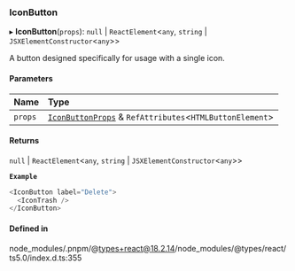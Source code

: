 ### IconButton

▸ **IconButton**(`props`): `null` \| `ReactElement`\<`any`, `string` \| `JSXElementConstructor`\<`any`\>\>

A button designed specifically for usage with a single icon.

#### Parameters

| Name    | Type                                                                                        |
| :------ | :------------------------------------------------------------------------------------------ |
| `props` | [`IconButtonProps`](interfaces/IconButtonProps.md) & `RefAttributes`\<`HTMLButtonElement`\> |

#### Returns

`null` \| `ReactElement`\<`any`, `string` \| `JSXElementConstructor`\<`any`\>\>

**`Example`**

```ts
<IconButton label="Delete">
  <IconTrash />
</IconButton>
```

#### Defined in

node_modules/.pnpm/@types+react@18.2.14/node_modules/@types/react/ts5.0/index.d.ts:355
